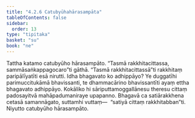 ```yaml
---
title: "4.2.6 Catubyūhahārasampāta"
tableOfContents: false
sidebar:
  order: 13
type: "tipitaka"
basket: "su"
book: "ne"
---
```



<DynamicBreadcrumb />

<Division number="68" book="ne" bookNo="27" page="86">

<Paragraph number="506" book="ne">
Tattha katamo catubyūho hārasampāto.
</Paragraph>

<Paragraph number="507" book="ne">
“Tasmā rakkhitacittassa, sammāsaṅkappagocaro”ti gāthā. “Tasmā rakkhitacittassā”ti rakkhitaṃ paripālīyatīti esā nirutti. Idha bhagavato ko adhippāyo? Ye duggatīhi parimuccitukāmā bhavissanti, te dhammacārino bhavissantīti ayaṃ ettha bhagavato adhippāyo. Kokāliko hi sāriputtamoggallānesu theresu cittaṃ padosayitvā mahāpadumaniraye upapanno. Bhagavā ca satiārakkhena cetasā samannāgato, suttamhi vuttaṃ—  “satiyā cittaṃ rakkhitabban”ti.

</Paragraph>
</Division>

<Paragraph number="508" type="center" book="ne">
Niyutto catubyūho hārasampāto.
</Paragraph>